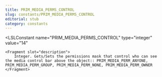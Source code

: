 ```yaml
---
title: PRIM_MEDIA_PERMS_CONTROL
slug: constants/PRIM_MEDIA_PERMS_CONTROL
editorial: stub
category: constants
---
```


<LSLConstant
	name="PRIM_MEDIA_PERMS_CONTROL"
	type="integer"
	value="14"
>
	<Fragment slot="description">
		Integer. Gets/Sets the permissions mask that control who can see the media control bar above the object:: PRIM_MEDIA_PERM_ANYONE, PRIM_MEDIA_PERM_GROUP, PRIM_MEDIA_PERM_NONE, PRIM_MEDIA_PERM_OWNER
	</Fragment>
</LSLConstant>
